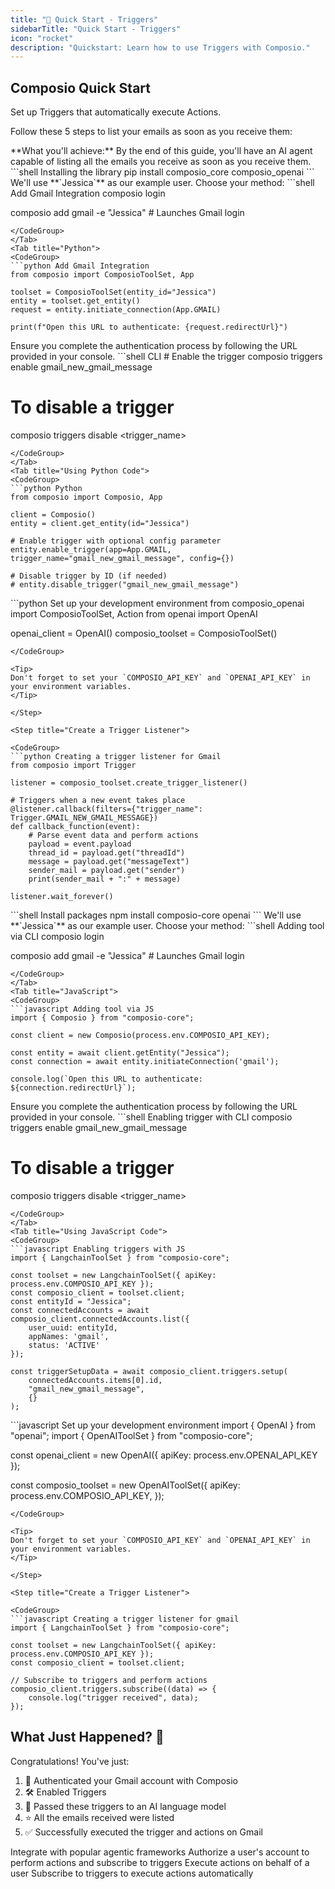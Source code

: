 ```yaml
---
title: "🚀 Quick Start - Triggers"
sidebarTitle: "Quick Start - Triggers"
icon: "rocket"
description: "Quickstart: Learn how to use Triggers with Composio."
---
```


## Composio Quick Start

Set up Triggers that automatically execute Actions. 

Follow these 5 steps to list your emails as soon as you receive them:

<Info>
**What you'll achieve:** By the end of this guide, you'll have an AI agent capable of listing all the emails you receive as soon as you receive them.
</Info>

<Tabs>
<Tab title="Python">
<Steps>

<Step title="Install Composio">
<CodeGroup>
```shell Installing the library
pip install composio_core composio_openai
```
</CodeGroup>
</Step>

<Step title="Authenticate Gmail Account">
We'll use **`Jessica`** as our example user. Choose your method:

<Tabs>
<Tab title="CLI (Quickest)">
<CodeGroup>
```shell Add Gmail Integration
composio login 

composio add gmail -e "Jessica" # Launches Gmail login
```
</CodeGroup>
</Tab>
<Tab title="Python">
<CodeGroup>
```python Add Gmail Integration
from composio import ComposioToolSet, App

toolset = ComposioToolSet(entity_id="Jessica")
entity = toolset.get_entity()
request = entity.initiate_connection(App.GMAIL)

print(f"Open this URL to authenticate: {request.redirectUrl}")
```
</CodeGroup>
</Tab>
</Tabs>

<Warning>
Ensure you complete the authentication process by following the URL provided in your console.
</Warning>

</Step>

<Step title="Enable Triggers">
<Tabs>
<Tab title="Using CLI">
<CodeGroup>
```shell CLI
# Enable the trigger
composio triggers enable gmail_new_gmail_message

# To disable a trigger
composio triggers disable <trigger_name>
```
</CodeGroup>
</Tab>
<Tab title="Using Python Code">
<CodeGroup>
```python Python
from composio import Composio, App

client = Composio()
entity = client.get_entity(id="Jessica")

# Enable trigger with optional config parameter
entity.enable_trigger(app=App.GMAIL, trigger_name="gmail_new_gmail_message", config={})

# Disable trigger by ID (if needed)
# entity.disable_trigger("gmail_new_gmail_message")
```
</CodeGroup>
</Tab>
</Tabs>
</Step>

<Step title="Initialize Composio and OpenAI">

<CodeGroup>
```python Set up your development environment
from composio_openai import ComposioToolSet, Action
from openai import OpenAI

openai_client = OpenAI()
composio_toolset = ComposioToolSet()
```
</CodeGroup>

<Tip>
Don't forget to set your `COMPOSIO_API_KEY` and `OPENAI_API_KEY` in your environment variables.
</Tip>

</Step>

<Step title="Create a Trigger Listener">

<CodeGroup>
```python Creating a trigger listener for Gmail
from composio import Trigger

listener = composio_toolset.create_trigger_listener()

# Triggers when a new event takes place
@listener.callback(filters={"trigger_name": Trigger.GMAIL_NEW_GMAIL_MESSAGE})
def callback_function(event):
    # Parse event data and perform actions
    payload = event.payload
    thread_id = payload.get("threadId")
    message = payload.get("messageText")
    sender_mail = payload.get("sender")
    print(sender_mail + ":" + message)

listener.wait_forever()
```
</CodeGroup>

</Step>

</Steps>
</Tab>

<Tab title="Javascript">
<Steps>

<Step title="Install Composio">
<CodeGroup>
```shell Install packages
npm install composio-core openai
```
</CodeGroup>
</Step>

<Step title="Authenticate Gmail Account">
We'll use **`Jessica`** as our example user. Choose your method:

<Tabs>
<Tab title="CLI (Quickest)">
<CodeGroup>
```shell Adding tool via CLI
composio login

composio add gmail -e "Jessica" # Launches Gmail login
```
</CodeGroup>
</Tab>
<Tab title="JavaScript">
<CodeGroup>
```javascript Adding tool via JS
import { Composio } from "composio-core";

const client = new Composio(process.env.COMPOSIO_API_KEY);

const entity = await client.getEntity("Jessica");
const connection = await entity.initiateConnection('gmail');

console.log(`Open this URL to authenticate: ${connection.redirectUrl}`);
```
</CodeGroup>
</Tab>
</Tabs>

<Warning>
Ensure you complete the authentication process by following the URL provided in your console.
</Warning>

</Step>

<Step title="Enable Triggers">
<Tabs>
<Tab title="Using CLI">
<CodeGroup>
```shell Enabling trigger with CLI
composio triggers enable gmail_new_gmail_message

# To disable a trigger
composio triggers disable <trigger_name>
```
</CodeGroup>
</Tab>
<Tab title="Using JavaScript Code">
<CodeGroup>
```javascript Enabling triggers with JS 
import { LangchainToolSet } from "composio-core";

const toolset = new LangchainToolSet({ apiKey: process.env.COMPOSIO_API_KEY });
const composio_client = toolset.client;
const entityId = "Jessica";
const connectedAccounts = await composio_client.connectedAccounts.list({
    user_uuid: entityId,
    appNames: 'gmail',
    status: 'ACTIVE'
});

const triggerSetupData = await composio_client.triggers.setup(
    connectedAccounts.items[0].id,
    "gmail_new_gmail_message",
    {}
);
```
</CodeGroup>
</Tab>
</Tabs>
</Step>

<Step title="Initialize Composio and OpenAI">

<CodeGroup>
```javascript Set up your development environment
import { OpenAI } from "openai";
import { OpenAIToolSet } from "composio-core";

const openai_client = new OpenAI({
    apiKey: process.env.OPENAI_API_KEY
});

const composio_toolset = new OpenAIToolSet({
    apiKey: process.env.COMPOSIO_API_KEY,
});
```
</CodeGroup>

<Tip>
Don't forget to set your `COMPOSIO_API_KEY` and `OPENAI_API_KEY` in your environment variables.
</Tip>

</Step>

<Step title="Create a Trigger Listener">

<CodeGroup>
```javascript Creating a trigger listener for gmail
import { LangchainToolSet } from "composio-core";

const toolset = new LangchainToolSet({ apiKey: process.env.COMPOSIO_API_KEY });
const composio_client = toolset.client;

// Subscribe to triggers and perform actions
composio_client.triggers.subscribe((data) => {
    console.log("trigger received", data);
});
```
</CodeGroup>

</Step>

</Steps>
</Tab>
</Tabs>

## What Just Happened? 🎉

Congratulations! You've just:

1. 🔐 Authenticated your Gmail account with Composio
2. 🛠 Enabled Triggers
3. 🧠 Passed these triggers to an AI language model
4. ⭐ All the emails received were listed
5. ✅ Successfully executed the trigger and actions on Gmail

<Frame caption="Explore Advanced Composio Features">
<Card title="Level Up Your Composio Skills" icon="rocket" iconType="duotone">
<CardGroup cols={2}>
<Card title="Compatible Agentic Frameworks" icon="brain" href="/framework/langchain">
Integrate with popular agentic frameworks
</Card>
<Card title="Authorize a User's Account" icon="brain" href="/introduction/foundations/components/entity/entity-guide">
Authorize a user's account to perform actions and subscribe to triggers
</Card>
<Card title="Execute Actions" icon="wand-magic-sparkles" href="../../patterns/tools/what-are-tools">
Execute actions on behalf of a user
</Card>
<Card title="Triggers" icon="bolt" href="/introduction/foundations/components/triggers/trigger-guide">
Subscribe to triggers to execute actions automatically
</Card>
</CardGroup>
</Card>
</Frame>

